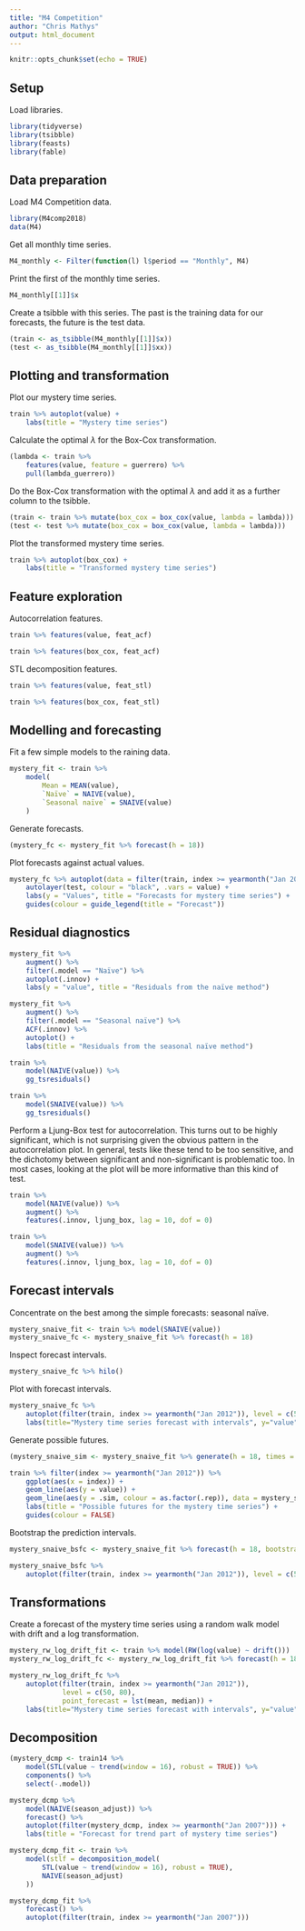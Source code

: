 ```yaml
---
title: "M4 Competition"
author: "Chris Mathys"
output: html_document
---
```


```r
knitr::opts_chunk$set(echo = TRUE)
```

## Setup

Load libraries.

```r
library(tidyverse)
library(tsibble)
library(feasts)
library(fable)
```

## Data preparation

Load M4 Competition data.

```r
library(M4comp2018)
data(M4)
```

Get all monthly time series.

```r
M4_monthly <- Filter(function(l) l$period == "Monthly", M4)
```

Print the first of the monthly time series.

```r
M4_monthly[[1]]$x
```

Create a tsibble with this series. The past is the training data for our forecasts, the future is the test data.

```r
(train <- as_tsibble(M4_monthly[[1]]$x))
(test <- as_tsibble(M4_monthly[[1]]$xx))
```

## Plotting and transformation

Plot our mystery time series.

```r
train %>% autoplot(value) +
    labs(title = "Mystery time series")
```

Calculate the optimal $\lambda$ for the Box-Cox transformation.

```r
(lambda <- train %>%
    features(value, feature = guerrero) %>%
    pull(lambda_guerrero))
```

Do the Box-Cox transformation with the optimal $\lambda$ and add it as a further column to the tsibble.

```r
(train <- train %>% mutate(box_cox = box_cox(value, lambda = lambda)))
(test <- test %>% mutate(box_cox = box_cox(value, lambda = lambda)))
```

Plot the transformed mystery time series.

```r
train %>% autoplot(box_cox) +
    labs(title = "Transformed mystery time series")
```

## Feature exploration

Autocorrelation features.

```r
train %>% features(value, feat_acf)
```

```r
train %>% features(box_cox, feat_acf)
```

STL decomposition features.

```r
train %>% features(value, feat_stl)
```

```r
train %>% features(box_cox, feat_stl)
```
## Modelling and forecasting

Fit a few simple models to the raining data.

```r
mystery_fit <- train %>%
    model(
        Mean = MEAN(value),
        `Naïve` = NAIVE(value),
        `Seasonal naïve` = SNAIVE(value)
    )
```

Generate forecasts.

```r
(mystery_fc <- mystery_fit %>% forecast(h = 18))
```

Plot forecasts against actual values.

```r
mystery_fc %>% autoplot(data = filter(train, index >= yearmonth("Jan 2012")), level = NULL) +
    autolayer(test, colour = "black", .vars = value) +
    labs(y = "Values", title = "Forecasts for mystery time series") +
    guides(colour = guide_legend(title = "Forecast"))
```

## Residual diagnostics

```r
mystery_fit %>%
    augment() %>%
    filter(.model == "Naïve") %>%
    autoplot(.innov) +
    labs(y = "value", title = "Residuals from the naïve method")
```



```r
mystery_fit %>%
    augment() %>%
    filter(.model == "Seasonal naïve") %>%
    ACF(.innov) %>%
    autoplot() +
    labs(title = "Residuals from the seasonal naïve method")
```

```r
train %>%
    model(NAIVE(value)) %>%
    gg_tsresiduals()
```

```r
train %>%
    model(SNAIVE(value)) %>%
    gg_tsresiduals()
```

Perform a Ljung-Box test for autocorrelation. This turns out to be highly significant, which is not surprising given the obvious pattern in the autocorrelation plot. In general, tests like these tend to be too sensitive, and the dichotomy between significant and non-significant is problematic too. In most cases, looking at the plot will be more informative than this kind of test. 

```r
train %>%
    model(NAIVE(value)) %>%
    augment() %>%
    features(.innov, ljung_box, lag = 10, dof = 0)
```

```r
train %>%
    model(SNAIVE(value)) %>%
    augment() %>%
    features(.innov, ljung_box, lag = 10, dof = 0)
```

## Forecast intervals

Concentrate on the best among the simple forecasts: seasonal naïve.

```r
mystery_snaive_fit <- train %>% model(SNAIVE(value))
mystery_snaive_fc <- mystery_snaive_fit %>% forecast(h = 18)
```

Inspect forecast intervals.

```r
mystery_snaive_fc %>% hilo()
```

Plot with forecast intervals.

```r
mystery_snaive_fc %>%
    autoplot(filter(train, index >= yearmonth("Jan 2012")), level = c(50, 80)) +
    labs(title="Mystery time series forecast with intervals", y="value" )
```

Generate possible futures.

```r
(mystery_snaive_sim <- mystery_snaive_fit %>% generate(h = 18, times = 5, bootstrap = TRUE))
```

```r
train %>% filter(index >= yearmonth("Jan 2012")) %>%
    ggplot(aes(x = index)) +
    geom_line(aes(y = value)) +
    geom_line(aes(y = .sim, colour = as.factor(.rep)), data = mystery_snaive_sim) +
    labs(title = "Possible futures for the mystery time series") +
    guides(colour = FALSE)
```

Bootstrap the prediction intervals.

```r
mystery_snaive_bsfc <- mystery_snaive_fit %>% forecast(h = 18, bootstrap = TRUE)
```

```r
mystery_snaive_bsfc %>%
    autoplot(filter(train, index >= yearmonth("Jan 2012")), level = c(50, 80))
```

## Transformations

Create a forecast of the mystery time series using a random walk model with drift and a log transformation.


```r
mystery_rw_log_drift_fit <- train %>% model(RW(log(value) ~ drift()))
mystery_rw_log_drift_fc <- mystery_rw_log_drift_fit %>% forecast(h = 18)
```

```r
mystery_rw_log_drift_fc %>%
    autoplot(filter(train, index >= yearmonth("Jan 2012")),
             level = c(50, 80),
             point_forecast = lst(mean, median)) +
    labs(title="Mystery time series forecast with intervals", y="value" )
```

## Decomposition

```r
(mystery_dcmp <- train14 %>%
    model(STL(value ~ trend(window = 16), robust = TRUE)) %>%
    components() %>%
    select(-.model))
```

```r
mystery_dcmp %>%
    model(NAIVE(season_adjust)) %>%
    forecast() %>%
    autoplot(filter(mystery_dcmp, index >= yearmonth("Jan 2007"))) +
    labs(title = "Forecast for trend part of mystery time series")
```

```r
mystery_dcmp_fit <- train %>%
    model(stlf = decomposition_model(
        STL(value ~ trend(window = 16), robust = TRUE),
        NAIVE(season_adjust)
    ))
```


```r
mystery_dcmp_fit %>%
    forecast() %>%
    autoplot(filter(train, index >= yearmonth("Jan 2007")))
```


